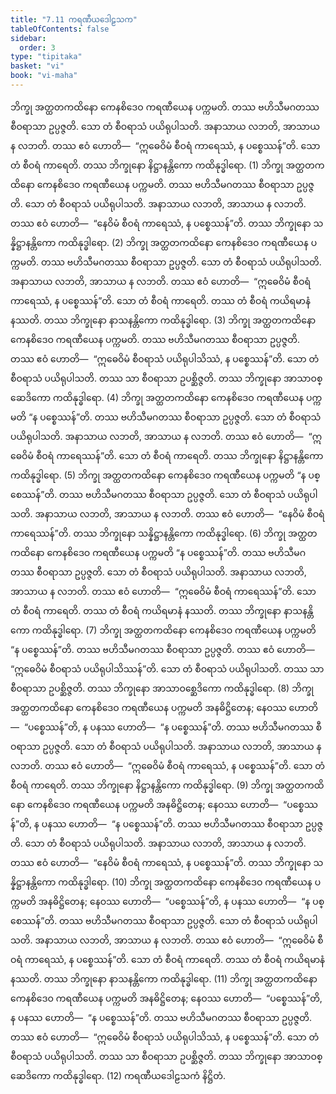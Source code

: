 ```yaml
---
title: "7.11 ကရဏီယဒေါဠသက"
tableOfContents: false
sidebar:
  order: 3
type: "tipitaka"
basket: "vi"
book: "vi-maha"
---
```



<DynamicBreadcrumb />

<Division number="320" book="vi-maha">

<Paragraph number="1495" book="vi-maha">
ဘိက္ခု အတ္ထတကထိနော ကေနစိဒေဝ ကရဏီယေန ပက္ကမတိ. တဿ ဗဟိသီမဂတဿ စီဝရာသာ ဥပ္ပဇ္ဇတိ. သော တံ စီဝရာသံ ပယိရုပါသတိ. အနာသာယ လဘတိ, အာသာယ န လဘတိ. တဿ ဧဝံ ဟောတိ—  “ဣဓေဝိမံ စီဝရံ ကာရေဿံ, န ပစ္စေဿန်”တိ. သော တံ စီဝရံ ကာရေတိ. တဿ ဘိက္ခုနော နိဋ္ဌာနန္တိကော ကထိနုဒ္ဓါရော. (1)
</Paragraph>

<Paragraph number="1496" book="vi-maha">
ဘိက္ခု အတ္ထတကထိနော ကေနစိဒေဝ ကရဏီယေန ပက္ကမတိ. တဿ ဗဟိသီမဂတဿ စီဝရာသာ ဥပ္ပဇ္ဇတိ. သော တံ စီဝရာသံ ပယိရုပါသတိ. အနာသာယ လဘတိ, အာသာယ န လဘတိ. တဿ ဧဝံ ဟောတိ—  “နေဝိမံ စီဝရံ ကာရေဿံ, န ပစ္စေဿန်”တိ. တဿ ဘိက္ခုနော သန္နိဋ္ဌာနန္တိကော ကထိနုဒ္ဓါရော. (2)
</Paragraph>

<Paragraph number="1497" book="vi-maha">
ဘိက္ခု အတ္ထတကထိနော ကေနစိဒေဝ ကရဏီယေန ပက္ကမတိ. တဿ ဗဟိသီမဂတဿ စီဝရာသာ ဥပ္ပဇ္ဇတိ. သော တံ စီဝရာသံ ပယိရုပါသတိ. အနာသာယ လဘတိ, အာသာယ န လဘတိ. တဿ ဧဝံ ဟောတိ—  “ဣဓေဝိမံ စီဝရံ ကာရေဿံ, န ပစ္စေဿန်”တိ. သော တံ စီဝရံ ကာရေတိ. တဿ တံ စီဝရံ ကယိရမာနံ နဿတိ. တဿ ဘိက္ခုနော နာသနန္တိကော ကထိနုဒ္ဓါရော. (3)
</Paragraph>

<Paragraph number="1498" book="vi-maha">
ဘိက္ခု အတ္ထတကထိနော ကေနစိဒေဝ ကရဏီယေန ပက္ကမတိ. တဿ ဗဟိသီမဂတဿ စီဝရာသာ ဥပ္ပဇ္ဇတိ. တဿ ဧဝံ ဟောတိ—  “ဣဓေဝိမံ စီဝရာသံ ပယိရုပါသိဿံ, န ပစ္စေဿန်”တိ. သော တံ စီဝရာသံ ပယိရုပါသတိ. တဿ သာ စီဝရာသာ ဥပစ္ဆိဇ္ဇတိ. တဿ ဘိက္ခုနော အာသာဝစ္ဆေဒိကော ကထိနုဒ္ဓါရော. (4)
</Paragraph>

<Paragraph number="1499" book="vi-maha">
ဘိက္ခု အတ္ထတကထိနော ကေနစိဒေဝ ကရဏီယေန ပက္ကမတိ “န ပစ္စေဿန်”တိ. တဿ ဗဟိသီမဂတဿ စီဝရာသာ ဥပ္ပဇ္ဇတိ. သော တံ စီဝရာသံ ပယိရုပါသတိ. အနာသာယ လဘတိ, အာသာယ န လဘတိ. တဿ ဧဝံ ဟောတိ—  “ဣဓေဝိမံ စီဝရံ ကာရေဿန်”တိ. သော တံ စီဝရံ ကာရေတိ. တဿ ဘိက္ခုနော နိဋ္ဌာနန္တိကော ကထိနုဒ္ဓါရော. (5)
</Paragraph>

<Paragraph number="1500" book="vi-maha">
ဘိက္ခု အတ္ထတကထိနော ကေနစိဒေဝ ကရဏီယေန ပက္ကမတိ “န ပစ္စေဿန်”တိ. တဿ ဗဟိသီမဂတဿ စီဝရာသာ ဥပ္ပဇ္ဇတိ. သော တံ စီဝရာသံ ပယိရုပါသတိ. အနာသာယ လဘတိ, အာသာယ န လဘတိ. တဿ ဧဝံ ဟောတိ—  “နေဝိမံ စီဝရံ ကာရေဿန်”တိ. တဿ ဘိက္ခုနော သန္နိဋ္ဌာနန္တိကော ကထိနုဒ္ဓါရော. (6)
</Paragraph>

<Paragraph number="1501" book="vi-maha">
ဘိက္ခု အတ္ထတကထိနော ကေနစိဒေဝ ကရဏီယေန ပက္ကမတိ “န ပစ္စေဿန်”တိ. တဿ ဗဟိသီမဂတဿ စီဝရာသာ ဥပ္ပဇ္ဇတိ. သော တံ စီဝရာသံ ပယိရုပါသတိ. အနာသာယ လဘတိ, အာသာယ န လဘတိ. တဿ ဧဝံ ဟောတိ—  “ဣဓေဝိမံ စီဝရံ ကာရေဿန်”တိ. သော တံ စီဝရံ ကာရေတိ. တဿ တံ စီဝရံ ကယိရမာနံ နဿတိ. တဿ ဘိက္ခုနော နာသနန္တိကော ကထိနုဒ္ဓါရော. (7)
</Paragraph>

<Paragraph number="1502" book="vi-maha">
ဘိက္ခု အတ္ထတကထိနော ကေနစိဒေဝ ကရဏီယေန ပက္ကမတိ “န ပစ္စေဿန်”တိ. တဿ ဗဟိသီမဂတဿ စီဝရာသာ ဥပ္ပဇ္ဇတိ. တဿ ဧဝံ ဟောတိ—  “ဣဓေဝိမံ စီဝရာသံ ပယိရုပါသိဿန်”တိ. သော တံ စီဝရာသံ ပယိရုပါသတိ. တဿ သာ စီဝရာသာ ဥပစ္ဆိဇ္ဇတိ. တဿ ဘိက္ခုနော အာသာဝစ္ဆေဒိကော ကထိနုဒ္ဓါရော. (8)
</Paragraph>

<Paragraph number="1503" book="vi-maha">
ဘိက္ခု အတ္ထတကထိနော ကေနစိဒေဝ ကရဏီယေန ပက္ကမတိ အနဓိဋ္ဌိတေန; နေဝဿ ဟောတိ—  “ပစ္စေဿန်”တိ, န ပနဿ ဟောတိ—  “န ပစ္စေဿန်”တိ. တဿ ဗဟိသီမဂတဿ စီဝရာသာ ဥပ္ပဇ္ဇတိ. သော တံ စီဝရာသံ ပယိရုပါသတိ. အနာသာယ လဘတိ, အာသာယ န လဘတိ. တဿ ဧဝံ ဟောတိ—  “ဣဓေဝိမံ စီဝရံ ကာရေဿံ, န ပစ္စေဿန်”တိ. သော တံ စီဝရံ ကာရေတိ. တဿ ဘိက္ခုနော နိဋ္ဌာနန္တိကော ကထိနုဒ္ဓါရော. (9)
</Paragraph>

<Paragraph number="1504" book="vi-maha">
ဘိက္ခု အတ္ထတကထိနော ကေနစိဒေဝ ကရဏီယေန ပက္ကမတိ အနဓိဋ္ဌိတေန; နေဝဿ ဟောတိ—  “ပစ္စေဿန်”တိ, န ပနဿ ဟောတိ—  “န ပစ္စေဿန်”တိ. တဿ ဗဟိသီမဂတဿ စီဝရာသာ ဥပ္ပဇ္ဇတိ. သော တံ စီဝရာသံ ပယိရုပါသတိ. အနာသာယ လဘတိ, အာသာယ န လဘတိ. တဿ ဧဝံ ဟောတိ—  “နေဝိမံ စီဝရံ ကာရေဿံ, န ပစ္စေဿန်”တိ. တဿ ဘိက္ခုနော သန္နိဋ္ဌာနန္တိကော ကထိနုဒ္ဓါရော. (10)
</Paragraph>

<Paragraph number="1505" book="vi-maha">
ဘိက္ခု အတ္ထတကထိနော ကေနစိဒေဝ ကရဏီယေန ပက္ကမတိ အနဓိဋ္ဌိတေန; နေဝဿ ဟောတိ—  “ပစ္စေဿန်”တိ, န ပနဿ ဟောတိ—  “န ပစ္စေဿန်”တိ. တဿ ဗဟိသီမဂတဿ စီဝရာသာ ဥပ္ပဇ္ဇတိ. သော တံ စီဝရာသံ ပယိရုပါသတိ. အနာသာယ လဘတိ, အာသာယ န လဘတိ. တဿ ဧဝံ ဟောတိ—  “ဣဓေဝိမံ စီဝရံ ကာရေဿံ, န ပစ္စေဿန်”တိ. သော တံ စီဝရံ ကာရေတိ. တဿ တံ စီဝရံ ကယိရမာနံ နဿတိ. တဿ ဘိက္ခုနော နာသနန္တိကော ကထိနုဒ္ဓါရော. (11)
</Paragraph>

<Paragraph number="1506" book="vi-maha">
ဘိက္ခု အတ္ထတကထိနော ကေနစိဒေဝ ကရဏီယေန ပက္ကမတိ အနဓိဋ္ဌိတေန; နေဝဿ ဟောတိ—  “ပစ္စေဿန်”တိ, န ပနဿ ဟောတိ—  “န ပစ္စေဿန်”တိ. တဿ ဗဟိသီမဂတဿ စီဝရာသာ ဥပ္ပဇ္ဇတိ. တဿ ဧဝံ ဟောတိ—  “ဣဓေဝိမံ စီဝရာသံ ပယိရုပါသိဿံ, န ပစ္စေဿန်”တိ. သော တံ စီဝရာသံ ပယိရုပါသတိ. တဿ သာ စီဝရာသာ ဥပစ္ဆိဇ္ဇတိ. တဿ ဘိက္ခုနော အာသာဝစ္ဆေဒိကော ကထိနုဒ္ဓါရော. (12)

</Paragraph>
</Division>

<Paragraph number="1507" type="center" book="vi-maha">
ကရဏီယဒေါဠသကံ နိဋ္ဌိတံ.
</Paragraph>